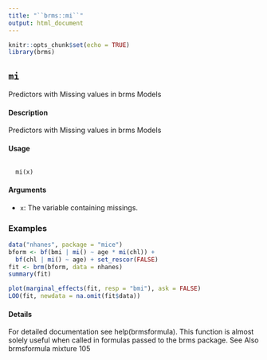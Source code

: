 ```yaml
---
title: "``brms::mi``"
output: html_document
---
```


```r
knitr::opts_chunk$set(echo = TRUE)
library(brms)
```
## ``mi`` 
Predictors with Missing values in brms Models

#### Description 
Predictors with Missing values in brms Models

#### Usage
<pre><code>
  mi(x)
</code></pre>
  
#### Arguments

* ``x``: The variable containing missings.


### Examples
```r
data("nhanes", package = "mice")
bform <- bf(bmi | mi() ~ age * mi(chl)) +
  bf(chl | mi() ~ age) + set_rescor(FALSE)
fit <- brm(bform, data = nhanes)
summary(fit)
```

```r
plot(marginal_effects(fit, resp = "bmi"), ask = FALSE)
LOO(fit, newdata = na.omit(fit$data))
```
#### Details
For detailed documentation see help(brmsformula).
This function is almost solely useful when called in formulas passed to the brms package.
See Also
brmsformula
mixture 105
